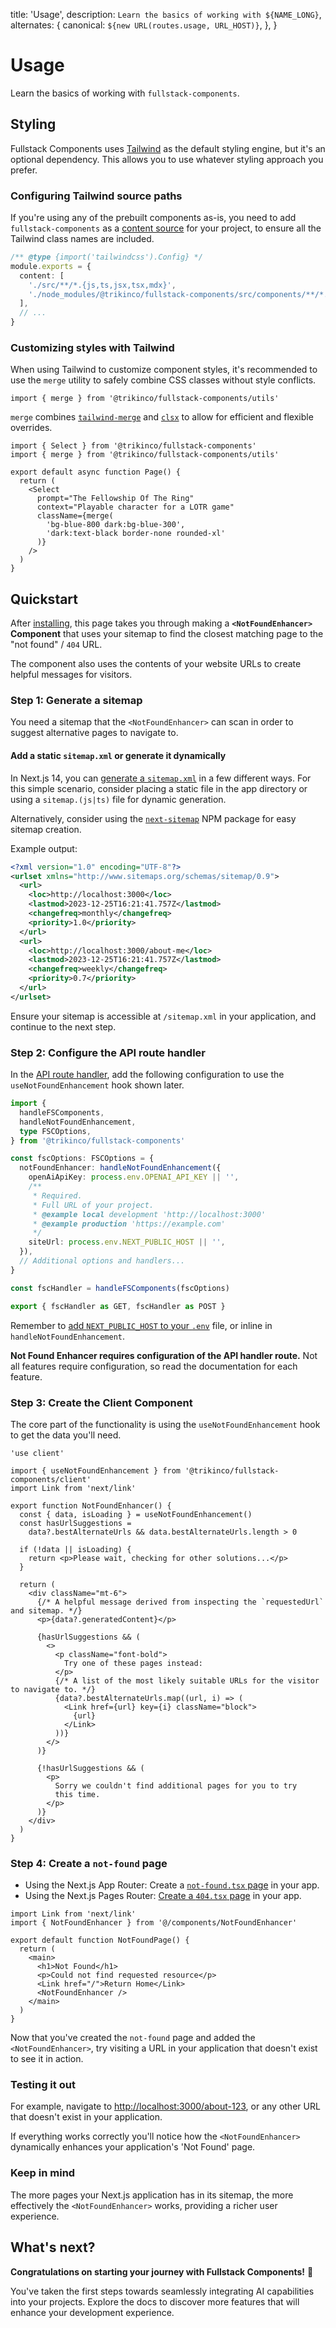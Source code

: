 
  title: 'Usage',
  description: `Learn the basics of working with ${NAME_LONG}`,
  alternates: {
    canonical: `${new URL(routes.usage, URL_HOST)}`,
  },
}

# Usage

Learn the basics of working with `fullstack-components`.

## Styling

Fullstack Components uses [Tailwind](https://www.npmjs.com/package/tailwindcss) as the default styling engine, but it's an optional dependency. This allows you to use whatever styling approach you prefer.

### Configuring Tailwind source paths

If you're using any of the prebuilt components as-is, you need to add `fullstack-components` as a [content source](https://tailwindcss.com/docs/content-configuration) for your project, to ensure all the Tailwind class names are included.

```ts {5} title="tailwind.config.ts"
/** @type {import('tailwindcss').Config} */
module.exports = {
  content: [
    './src/**/*.{js,ts,jsx,tsx,mdx}',
    './node_modules/@trikinco/fullstack-components/src/components/**/*.{js,ts,jsx,tsx}',
  ],
  // ...
}
```

### Customizing styles with Tailwind

When using Tailwind to customize component styles, it's recommended to use the `merge` utility to safely combine CSS classes without style conflicts.

```tsx
import { merge } from '@trikinco/fullstack-components/utils'
```

`merge` combines [`tailwind-merge`](https://www.npmjs.com/package/tailwind-merge) and [`clsx`](https://www.npmjs.com/package/clsx) to allow for efficient and flexible overrides.

```tsx {9-12} title="merge example"
import { Select } from '@trikinco/fullstack-components'
import { merge } from '@trikinco/fullstack-components/utils'

export default async function Page() {
  return (
    <Select
      prompt="The Fellowship Of The Ring"
      context="Playable character for a LOTR game"
      className={merge(
        'bg-blue-800 dark:bg-blue-300',
        'dark:text-black border-none rounded-xl'
      )}
    />
  )
}
```

## Quickstart

After [installing](/docs/get-started#installation), this page takes you through making a **`<NotFoundEnhancer>` Component** that uses your sitemap to find the closest matching page to the "not found" / `404` URL.

The component also uses the contents of your website URLs to create helpful messages for visitors.

### Step 1: Generate a sitemap

You need a sitemap that the `<NotFoundEnhancer>` can scan in order to suggest alternative pages to navigate to.

#### Add a static `sitemap.xml` or generate it dynamically

In Next.js 14, you can [generate a `sitemap.xml`](https://nextjs.org/docs/app/api-reference/file-conventions/metadata/sitemap) in a few different ways. For this simple scenario, consider placing a static file in the app directory or using a `sitemap.(js|ts)` file for dynamic generation.

Alternatively, consider using the [`next-sitemap`](https://www.npmjs.com/package/next-sitemap) NPM package for easy sitemap creation.

Example output:

```xml title="public/sitemap.xml"
<?xml version="1.0" encoding="UTF-8"?>
<urlset xmlns="http://www.sitemaps.org/schemas/sitemap/0.9">
  <url>
    <loc>http://localhost:3000</loc>
    <lastmod>2023-12-25T16:21:41.757Z</lastmod>
    <changefreq>monthly</changefreq>
    <priority>1.0</priority>
  </url>
  <url>
    <loc>http://localhost:3000/about-me</loc>
    <lastmod>2023-12-25T16:21:41.757Z</lastmod>
    <changefreq>weekly</changefreq>
    <priority>0.7</priority>
  </url>
</urlset>
```

Ensure your sitemap is accessible at `/sitemap.xml` in your application, and continue to the next step.

### Step 2: Configure the API route handler

In the [API route handler](/docs/get-started#step-2-add-the-api-route-handler), add the following configuration to use the `useNotFoundEnhancement` hook shown later.

```ts {16} title="app/api/fsutils/[...fscomponents]/route.ts"
import {
  handleFSComponents,
  handleNotFoundEnhancement,
  type FSCOptions,
} from '@trikinco/fullstack-components'

const fscOptions: FSCOptions = {
  notFoundEnhancer: handleNotFoundEnhancement({
    openAiApiKey: process.env.OPENAI_API_KEY || '',
    /**
     * Required.
     * Full URL of your project.
     * @example local development 'http://localhost:3000'
     * @example production 'https://example.com'
     */
    siteUrl: process.env.NEXT_PUBLIC_HOST || '',
  }),
  // Additional options and handlers...
}

const fscHandler = handleFSComponents(fscOptions)

export { fscHandler as GET, fscHandler as POST }
```

Remember to [add `NEXT_PUBLIC_HOST` to your `.env`](/docs/get-started#step-1-add-environment-variables) file, or inline in `handleNotFoundEnhancement`.

**Not Found Enhancer requires configuration of the API handler route.** Not all features require configuration, so read the documentation for each feature.

### Step 3: Create the Client Component

The core part of the functionality is using the `useNotFoundEnhancement` hook to get the data you'll need.

```tsx {3,7,18,26-30} title="components/NotFoundEnhancer.tsx"
'use client'

import { useNotFoundEnhancement } from '@trikinco/fullstack-components/client'
import Link from 'next/link'

export function NotFoundEnhancer() {
  const { data, isLoading } = useNotFoundEnhancement()
  const hasUrlSuggestions =
    data?.bestAlternateUrls && data.bestAlternateUrls.length > 0

  if (!data || isLoading) {
    return <p>Please wait, checking for other solutions...</p>
  }

  return (
    <div className="mt-6">
      {/* A helpful message derived from inspecting the `requestedUrl` and sitemap. */}
      <p>{data?.generatedContent}</p>

      {hasUrlSuggestions && (
        <>
          <p className="font-bold">
            Try one of these pages instead:
          </p>
          {/* A list of the most likely suitable URLs for the visitor to navigate to. */}
          {data?.bestAlternateUrls.map((url, i) => (
            <Link href={url} key={i} className="block">
              {url}
            </Link>
          ))}
        </>
      )}

      {!hasUrlSuggestions && (
        <p>
          Sorry we couldn't find additional pages for you to try
          this time.
        </p>
      )}
    </div>
  )
}
```

### Step 4: Create a `not-found` page

- Using the Next.js App Router: Create a [`not-found.tsx` page](https://nextjs.org/docs/app/api-reference/file-conventions/not-found) in your app.
- Using the Next.js Pages Router: [Create a `404.tsx` page](https://nextjs.org/docs/pages/building-your-application/routing/custom-error#404-page) in your app.

```tsx {2,10} title="pages/404.tsx or app/not-found.tsx"
import Link from 'next/link'
import { NotFoundEnhancer } from '@/components/NotFoundEnhancer'

export default function NotFoundPage() {
  return (
    <main>
      <h1>Not Found</h1>
      <p>Could not find requested resource</p>
      <Link href="/">Return Home</Link>
      <NotFoundEnhancer />
    </main>
  )
}
```

Now that you've created the `not-found` page and added the `<NotFoundEnhancer>`, try visiting a URL in your application that doesn't exist to see it in action.

### Testing it out

For example, navigate to [http://localhost:3000/about-123](http://localhost:3000/about-123), or any other URL that doesn't exist in your application.

If everything works correctly you'll notice how the `<NotFoundEnhancer>` dynamically enhances your application's 'Not Found' page.

### Keep in mind

The more pages your Next.js application has in its sitemap, the more effectively the `<NotFoundEnhancer>` works, providing a richer user experience.

## What's next?

**Congratulations on starting your journey with Fullstack Components!** 🎉

You've taken the first steps towards seamlessly integrating AI capabilities into your projects. Explore the docs to discover more features that will enhance your development experience.
